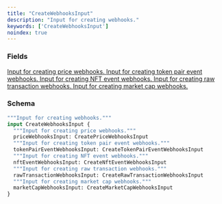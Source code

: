 ```yaml
---
title: "CreateWebhooksInput"
description: "Input for creating webhooks."
keywords: ['CreateWebhooksInput']
noindex: true
---
```


### Fields

<a href="/api-reference/types/createpricewebhooksinput">
  <ResponseField name="priceWebhooksInput" type="CreatePriceWebhooksInput">
    Input for creating price webhooks.
  </ResponseField>
</a>

<a href="/api-reference/types/createtokenpaireventwebhooksinput">
  <ResponseField name="tokenPairEventWebhooksInput" type="CreateTokenPairEventWebhooksInput">
    Input for creating token pair event webhooks.
  </ResponseField>
</a>

<a href="/api-reference/types/createnfteventwebhooksinput">
  <ResponseField name="nftEventWebhooksInput" type="CreateNftEventWebhooksInput">
    Input for creating NFT event webhooks.
  </ResponseField>
</a>

<a href="/api-reference/types/createrawtransactionwebhooksinput">
  <ResponseField name="rawTransactionWebhooksInput" type="CreateRawTransactionWebhooksInput">
    Input for creating raw transaction webhooks.
  </ResponseField>
</a>

<a href="/api-reference/types/createmarketcapwebhooksinput">
  <ResponseField name="marketCapWebhooksInput" type="CreateMarketCapWebhooksInput">
    Input for creating market cap webhooks.
  </ResponseField>
</a>

### Schema


```graphql 
"""Input for creating webhooks."""
input CreateWebhooksInput {
  """Input for creating price webhooks."""
  priceWebhooksInput: CreatePriceWebhooksInput
  """Input for creating token pair event webhooks."""
  tokenPairEventWebhooksInput: CreateTokenPairEventWebhooksInput
  """Input for creating NFT event webhooks."""
  nftEventWebhooksInput: CreateNftEventWebhooksInput
  """Input for creating raw transaction webhooks."""
  rawTransactionWebhooksInput: CreateRawTransactionWebhooksInput
  """Input for creating market cap webhooks."""
  marketCapWebhooksInput: CreateMarketCapWebhooksInput
}
```
